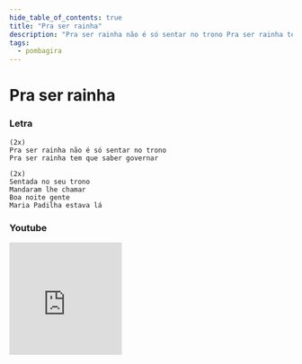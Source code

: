 ```yaml
---
hide_table_of_contents: true
title: "Pra ser rainha"
description: "Pra ser rainha não é só sentar no trono Pra ser rainha tem que saber governar Sentada no seu trono Mandaram lhe chamar Boa noite gente Maria Padilha estava lá"
tags:
  - pombagira
---
```


# Pra ser rainha

### Letra

```text
(2x)
Pra ser rainha não é só sentar no trono
Pra ser rainha tem que saber governar

(2x)
Sentada no seu trono
Mandaram lhe chamar
Boa noite gente
Maria Padilha estava lá
```

### Youtube

<iframe
  width="200"
  height="200"
  src="https://www.youtube.com/embed/g9PDLGGCq30"
  title="YouTube video player"
  frameborder="0"
  allow="accelerometer; autoplay; clipboard-write; encrypted-media; gyroscope; picture-in-picture; web-share"
  referrerpolicy="strict-origin-when-cross-origin"
  allowfullscreen
></iframe>